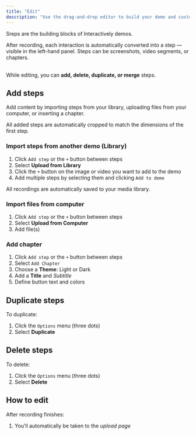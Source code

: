 ```yaml
---
title: "Edit"
description: "Use the drag-and-drop editor to build your demo and customize its appearance"
---
```


<Check>
  Sreps are the building blocks of Interactively demos.

  After recording, each interaction is automatically converted into a step — visible in the left-hand panel. Steps can be screenshots, video segments, or chapters.

  \
  While editing, you can **add, delete, duplicate, or merge** steps.
</Check>

## Add steps

Add content by importing steps from your library, uploading files from your computer, or inserting a chapter.

<Note>
  All added steps are automatically cropped to match the dimensions of the first step.
</Note>

### Import steps from another demo (Library)

1. Click `Add step` or the `+` button between steps
2. Select **Upload from Library**
3. Click the `+` button on the image or video you want to add to the demo
4. Add multiple steps by selecting them and clicking `Add to demo`

<Info>
  All recordings are automatically saved to your media library.
</Info>

### Import files from computer

1. Click `Add step` or the `+` button between steps
2. Select **Upload from Computer**
3. Add file(s)

### Add chapter

1. Click `Add step` or the `+` button between steps
2. Select `Add Chapter` 
3. Choose a **Theme**: Light or Dark
4. Add a **Title** and _Subtitle_
5. Define button text and colors

## Duplicate steps

To duplicate:

1. Click the `Options` menu (three dots)
2. Select **Duplicate**

## Delete steps

To delete:

1. Click the `Options` menu (three dots)
2. Select **Delete**

## How to edit 

After recording finishes: 

1. You’ll automatically be taken to the _upload page_